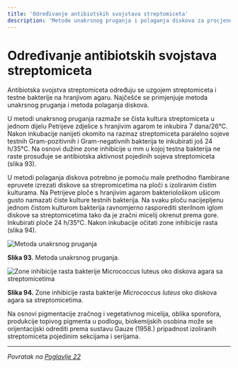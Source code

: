 ```yaml
---
title: 'Određivanje antibiotskih svojstava streptomiceta'
description: 'Metode unakrsnog pruganja i polaganja diskova za procjenu antibiotske aktivnosti streptomiceta'
---
```


# Određivanje antibiotskih svojstava streptomiceta

Antibiotska svojstva streptomiceta određuju se uzgojem streptomiceta i testne bakterije na hranjivom agaru. Najčešće se primjenjuje metoda unakrsnog pruganja i metoda polaganja diskova.

U metodi unakrsnog pruganja razmaže se čista kultura streptomiceta u jednom dijelu Petrijeve zdjelice s hranjivim agarom te inkubira 7 dana/26°C. Nakon inkubacije nanijeti okomito na razmaz streptomiceta paralelno sojeve testnih Gram-pozitivnih i Gram-negativnih bakterija te inkubirati još 24 h/35°C. Na osnovi dužine zone inhibicije u mm u kojoj testna bakterija ne raste prosuđuje se antibiotska aktivnost pojedinih sojeva streptomiceta (slika 93).

U metodi polaganja diskova potrebno je pomoću male prethodno flambirane epruvete izrezati diskove sa strepromicetima na ploči s izoliranim čistim kulturama. Na Petrijeve ploče s hranjivim agarom bakteriološkom ušicom gusto namazati čiste kulture testnih bakterija. Na svaku ploču nacijepljenu jednom čistom kulturom bakterija ravnomjerno rasporediti sterilnom iglom diskove sa streptomicetima tako da je zračni micelij okrenut prema gore. Inkubirati ploče 24 h/35°C. Nakon inkubacije očitati zone inhibicije rasta (slika 94).

![Metoda unakrsnog pruganja](/Images/slika93A.jpg)

**Slika 93.** Metoda unakrsnog pruganja.

![Zone inhibicije rasta bakterije Micrococcus luteus oko diskova agara sa streptomicetima](/Images/slika94.jpg)

**Slika 94.** Zone inhibicije rasta bakterije *Micrococcus luteus* oko diskova agara sa streptomicetima.

Na osnovi pigmentacije zračnog i vegetativnog micelija, oblika sporofora, produkcije topivog pigmenta u podlogu, biokemijskih osobina može se orijentacijski odrediti prema sustavu Gauze (1958.) pripadnost izoliranih streptomiceta pojedinim sekcijama i serijama.

---

*Povratak na [Poglavlje 22](/poglavlje-22)*



